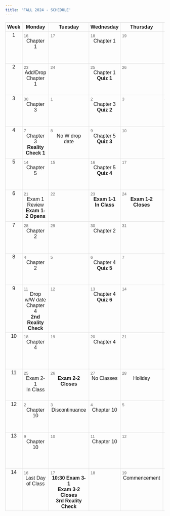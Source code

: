 ```yaml
---
title: 'FALL 2024 - SCHEDULE'
---
```


<style>
    table {
        width: 100%;
        border-collapse: collapse;
    }
    th, td {
        border: 1px solid #ddd;
        text-align: center;
        vertical-align: top;
        font-family: Arial, sans-serif;
        position: relative;
    }
    th {
  
        padding: 5px;
    }
    td {
        height: 100px;
    }
    .week-col {
        width: 10%; /* Fixed width for the "Week" column */
    }
    .content-cell {
        width: 18%; /* Adjusted width for other columns to evenly fill the rest of the table */
    }
    .date {
        position: absolute;
        top: 5px;
        left: 5px;
        font-size: 0.8em;
        color: #666;
    }
</style>

<table>
    <tr>
        <th class="week-col">Week</th>
        <th class="content-cell">Monday</th>
        <th class="content-cell">Tuesday</th>
        <th class="content-cell">Wednesday</th>
        <th class="content-cell">Thursday</th>
        <th class="content-cell">Friday</th>
    </tr>
    <tr>
        <td class="week-col">1</td>
        <td><span class="date">16</span><br>Chapter 1</td>
        <td><span class="date">17</span></td>
        <td><span class="date">18</span><br>Chapter 1</td>
        <td><span class="date">19</span></td>
        <td><span class="date">20</span><br>Chapter 1</td>
    </tr>
    <tr>
        <td class="week-col">2</td>
        <td><span class="date">23</span><br>Add/Drop<br>Chapter 1</td>
        <td><span class="date">24</span></td>
        <td><span class="date">25</span><br>Chapter 1<br><strong>Quiz 1</strong></td>
        <td><span class="date">26</span></td>
        <td><span class="date">27</span><br>Chapter 3</td>
    </tr>
    <tr>
        <td class="week-col">3</td>
        <td><span class="date">30</span><br>Chapter 3</td>
        <td><span class="date">1</span></td>
        <td><span class="date">2</span><br>Chapter 3<br><strong>Quiz 2</strong></td>
        <td><span class="date">3</span></td>
        <td><span class="date">4</span><br>Chapter 3</td>
    </tr>
    <tr>
        <td class="week-col">4</td>
        <td><span class="date">7</span><br>Chapter 3<br><strong>Reality Check 1</strong></td>
        <td><span class="date">8</span><br>No W drop date</td>
        <td><span class="date">9</span><br>Chapter 5<br><strong>Quiz 3</strong></td>
        <td><span class="date">10</span></td>
        <td><span class="date">11</span><br>Chapter 5</td>
    </tr>
    <tr>
        <td class="week-col">5</td>
        <td><span class="date">14</span><br>Chapter 5</td>
        <td><span class="date">15</span></td>
        <td><span class="date">16</span><br>Chapter 5<br><strong>Quiz 4</strong></td>
        <td><span class="date">17</span></td>
        <td><span class="date">18</span><br>Chapter 5</td>
    </tr>
    <tr>
        <td class="week-col">6</td>
        <td><span class="date">21</span><br>Exam 1 Review<br><strong>Exam 1-2 Opens</strong></td>
        <td><span class="date">22</span></td>
        <td><span class="date">23</span><br><strong>Exam 1-1</strong><br><strong>In Class</strong></td>
        <td><span class="date">24</span><br><strong>Exam 1-2 Closes</strong></td>
        <td><span class="date">25</span><br>Chapter 2</td>
    </tr>
    <tr>
        <td class="week-col">7</td>
        <td><span class="date">28</span><br>Chapter 2</td>
        <td><span class="date">29</span></td>
        <td><span class="date">30</span><br>Chapter 2</td>
        <td><span class="date">31</span></td>
        <td><span class="date">1</span><br>Chapter 2</td>
    </tr>
    <tr>
        <td class="week-col">8</td>
        <td><span class="date">4</span><br>Chapter 2</td>
        <td><span class="date">5</span></td>
        <td><span class="date">6</span><br>Chapter 4<br><strong>Quiz 5</strong></td>
        <td><span class="date">7</span></td>
        <td><span class="date">8</span><br>Chapter 4</td>
    </tr>
    <tr>
        <td class="week-col">9</td>
        <td><span class="date">11</span><br>Drop w/W date<br>Chapter 4<br><strong>2nd Reality Check</strong></td>
        <td><span class="date">12</span></td>
        <td><span class="date">13</span><br>Chapter 4<br><strong>Quiz 6</strong></td>
        <td><span class="date">14</span></td>
        <td><span class="date">15</span><br>Chapter 4</td>
    </tr>
    <tr>
        <td class="week-col">10</td>
        <td><span class="date">18</span><br>Chapter 4</td>
        <td><span class="date">19</span></td>
        <td><span class="date">20</span><br>Chapter 4</td>
        <td><span class="date">21</span></td>
        <td><span class="date">22</span><br>Exam 2 Review<br><strong>Exam 2-2 Opens</strong></td>
    </tr>
    <tr>
        <td class="week-col">11</td>
        <td><span class="date">25</span><br>Exam 2-1<br>In Class</td>
        <td><span class="date">26</span><br><strong>Exam 2-2 Closes</strong></td>
        <td><span class="date">27</span><br>No Classes</td>
        <td><span class="date">28</span><br>Holiday</td>
        <td><span class="date">29</span><br>Holiday</td>
    </tr>
    <tr>
        <td class="week-col">12</td>
        <td><span class="date">2</span><br>Chapter 10</td>
        <td><span class="date">3</span><br>Discontinuance</td>
        <td><span class="date">4</span><br>Chapter 10</td>
        <td><span class="date">5</span></td>
        <td><span class="date">6</span><br>Chapter 10<br>Quiz 7 (?)</td>
    </tr>
    <tr>
        <td class="week-col">13</td>
        <td><span class="date">9</span><br>Chapter 10</td>
        <td><span class="date">10</span></td>
        <td><span class="date">11</span><br>Chapter 10</td>
        <td><span class="date">12</span></td>
        <td><span class="date">13</span><br>Chapter 10<br><strong>Exam 3-2 Opens</strong></td>
    </tr>
    <tr>
        <td class="week-col">14</td>
        <td><span class="date">16</span><br>Last Day of Class</td>
        <td><span class="date">17</span><br><strong>10:30 Exam 3-1</strong><br><strong>Exam 3-2 Closes</strong><br><strong>3rd Reality Check</strong></td>
        <td><span class="date">18</span></td>
        <td><span class="date">19</span><br>Commencement</td>
        <td><span class="date">20</span></td>
    </tr>
</table>
